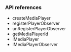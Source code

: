 <PlatformWrapper platform="react-native">
        
### API references

* <Link to = "{{global.API_REF_RN_ROOT}}/class_irtcengine.html#api_irtcengine_createmediaplayer">createMediaPlayer</Link>
* <Link to = "{{global.API_REF_RN_ROOT}}/class_imediaplayer.html#api_imediaplayer_registerplayersourceobserver">registerPlayerObserver</Link>
* <Link to = "{{global.API_REF_RN_ROOT}}/class_imediaplayer.html#api_imediaplayer_unregisterplayersourceobserver">unRegisterPlayerObserver</Link>
* <Link to = "{{global.API_REF_RN_ROOT}}/class_imediaplayer.html#api_imediaplayer_getmediaplayerid">getMediaPlayerId</Link>
* <Link to = "{{global.API_REF_RN_ROOT}}/class_imediaplayer.html">IMediaPlayer</Link>
* <Link to = "{{global.API_REF_RN_ROOT}}/class_imediaplayersourceobserver.html">IMediaPlayerObserver</Link>

</PlatformWrapper>
